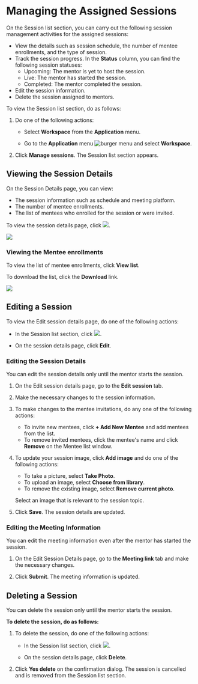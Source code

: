 # Managing the Assigned Sessions

On the Session list section, you can carry out the following session management activities for the assigned sessions:

* View the details such as session schedule, the number of mentee enrollments, and the type of session.
* Track the session progress. In the **Status** column, you can find the following session statuses:
    * Upcoming: The mentor is yet to host the session.
    * Live: The mentor has started the session.
    * Completed: The mentor completed the session.
* Edit the session information.
* Delete the session assigned to mentors. 

To view the Session list section, do as follows:

1. Do one of the following actions:

    * Select <b>Workspace</b> from the <b>Application</b> menu.

    * Go to the <b>Application</b> menu ![burger menu](media/burgermenu-icon.png) and select <b>Workspace</b>.

2. Click **Manage sessions**. The Session list section appears.

## Viewing the Session Details

On the Session Details page, you can view:

* The session information such as schedule and meeting platform.
* The number of mentee enrollments.
* The list of mentees who enrolled for the session or were invited.

To view the session details page, click ![](media/sessionlist-view.png).

![](media/assignedsessiondetails.png)

### Viewing the Mentee enrollments

To view the list of mentee enrollments, click **View list**.

<p>
<Admonition type="tip">
<p>To download the list, click the <b>Download</b> link.</p>
</Admonition>
</p>

![](media/menteeenrollmentlist.png)

## Editing a Session

To view the Edit session details page, do one of the following actions:

* In the Session list section, click ![](media/sessionlist-edit.png).

* On the session details page, click **Edit**.

### Editing the Session Details

<p>
<Admonition type="note">
<p>You can edit the session details only until the mentor starts the session.</p>
</Admonition>
</p>

1. On the Edit session details page, go to the <b>Edit session</b> tab.

2. Make the necessary changes to the session information.

3. To make changes to the mentee invitations, do any one of the following actions:

    * To invite new mentees, click **+ Add New Mentee** and add mentees from the list.
    * To remove invited mentees, click the mentee's name and click **Remove** on the Mentee list window.

3. To update your session image, click <b>Add image</b> and do one of the following actions:

    * To take a picture, select <b>Take Photo</b>.
    * To upload an image, select <b>Choose from library</b>.
    * To remove the existing image, select <b>Remove current photo</b>.

    <p>  
        <Admonition type="tip">
        <p>Select an image that is relevant to the session topic.</p>
        </Admonition>
    </p>

4. Click **Save**. The session details are updated.

### Editing the Meeting Information

<p>
<Admonition type="tip">
<p>You can edit the meeting information even after the mentor has started the session.</p>
</Admonition>
</p>

1. On the Edit Session Details page, go to the <b>Meeting link</b> tab and make the necessary changes.

2. Click <b>Submit</b>. The meeting information is updated.

## Deleting a Session

<Admonition type="note">
<p>You can delete the session only until the mentor starts the session.</p>
</Admonition>

**To delete the session, do as follows:**

1. To delete the session, do one of the following actions:

    * In the Session list section, click ![](media/sessionlist-delete.png).

    * On the session details page, click **Delete**.

2. Click <b>Yes delete</b> on the confirmation dialog. The session is cancelled and is removed from the Session list section.